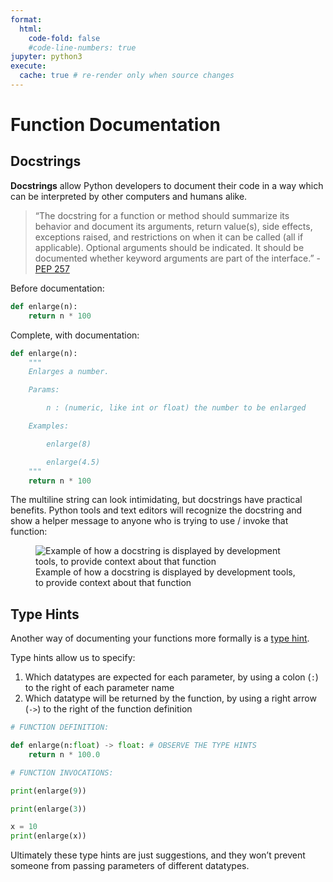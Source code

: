 ```yaml
---
format:
  html:
    code-fold: false
    #code-line-numbers: true
jupyter: python3
execute:
  cache: true # re-render only when source changes
---
```



# Function Documentation

## Docstrings

**Docstrings** allow Python developers to document their code in a way which can be interpreted by other computers and humans alike.

> "The docstring for a function or method should summarize its behavior and document its arguments, return value(s), side effects, exceptions raised, and restrictions on when it can be called (all if applicable). Optional arguments should be indicated. It should be documented whether keyword arguments are part of the interface." - [PEP 257](https://www.python.org/dev/peps/pep-0257/)


Before documentation:

```py
def enlarge(n):
    return n * 100

```

Complete, with documentation:

```py
def enlarge(n):
    """
    Enlarges a number.

    Params:

        n : (numeric, like int or float) the number to be enlarged

    Examples:

        enlarge(8)

        enlarge(4.5)
    """
    return n * 100
```

The multiline string can look intimidating, but docstrings have practical benefits. Python tools and text editors will recognize the docstring and show a helper message to anyone who is trying to use / invoke that function:

![Example of how a docstring is displayed by development tools, to provide context about that function](../../../images/function-docs.png){.img-fluid style="max-height:350;"}



## Type Hints

Another way of documenting your functions more formally is a [type hint](https://docs.python.org/3/library/typing.html).

Type hints allow us to specify:

  1. Which datatypes are expected for each parameter, by using a colon (`:`) to the right of each parameter name
  2. Which datatype will be returned by the function, by using a right arrow (`->`) to the right of the function definition


```python

# FUNCTION DEFINITION:

def enlarge(n:float) -> float: # OBSERVE THE TYPE HINTS
    return n * 100.0

# FUNCTION INVOCATIONS:

print(enlarge(9))

print(enlarge(3))

x = 10
print(enlarge(x))
```


Ultimately these type hints are just suggestions, and they won't prevent someone from passing parameters of different datatypes.
